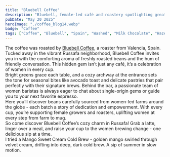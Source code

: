 ```yaml
---
title: "Bluebell Coffee"
description: "Bluebell, female-led café and roastery spotlighting great food, coffee, and women in coffee farming"
pubDate: "May 20 2025"
heroImage: "./coffee_blog14.webp"
badge: "Coffee"
tags: ["Coffee", "Bluebell", "Spain", "Washed", "Milk Chocolate", "Hazelnuts", "Caramel"]
---
```


The coffee was roasted by [Bluebell Coffee](https://bluebellcoffeeco.com), a roaster from Valencia, Spain.
<br />
Tucked away in the vibrant Russafa neighborhood, Bluebell Coffee invites you in with the comforting aroma of freshly roasted beans and the hum of friendly conversation. This hidden gem isn’t just any café, it’s a celebration of women in every cup.
<br />
Bright greens grace each table, and a cozy archway at the entrance sets the tone for seasonal bites like avocado toast and delicate pastries that pair perfectly with their signature brews. Behind the bar, a passionate team of women baristas is always eager to chat about single-origin gems or guide you to your next favorite espresso.
<br />
Here you’ll discover beans carefully sourced from women-led farms around the globe - each batch a story of dedication and empowerment. With every cup, you’re supporting female growers and roasters, uplifting women at every step from farm to mug.
<br />
So come discover Bluebell Coffee’s cozy charm in Russafa! Grab a latte, linger over a meal, and raise your cup to the women brewing change - one delicious sip at a time.
<br />
I tried a Mango Sweet Cream Cold Brew - golden mango swirled through velvet cream, drifting into deep, dark cold brew. A sip of summer in slow motion.
